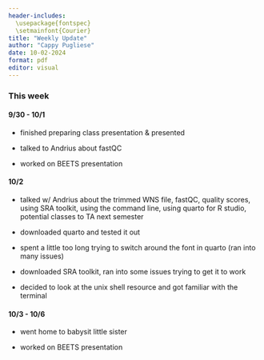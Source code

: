 ```yaml
---
header-includes:
  \usepackage{fontspec}
  \setmainfont{Courier}
title: "Weekly Update"
author: "Cappy Pugliese"
date: 10-02-2024
format: pdf
editor: visual
---
```


### This week

#### 9/30 - 10/1

-   finished preparing class presentation & presented

-   talked to Andrius about fastQC

-   worked on BEETS presentation

#### 10/2

-   talked w/ Andrius about the trimmed WNS file, fastQC, quality scores, using SRA toolkit, using the command line, using quarto for R studio, potential classes to TA next semester

-   downloaded quarto and tested it out

-   spent a little too long trying to switch around the font in quarto (ran into many issues)

-   downloaded SRA toolkit, ran into some issues trying to get it to work

-   decided to look at the unix shell resource and got familiar with the terminal

#### 10/3 - 10/6

-   went home to babysit little sister

-   worked on BEETS presentation
